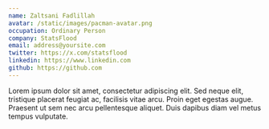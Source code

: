 ```yaml
---
name: Zaltsani Fadlillah
avatar: /static/images/pacman-avatar.png
occupation: Ordinary Person
company: StatsFlood
email: address@yoursite.com
twitter: https://x.com/statsflood
linkedin: https://www.linkedin.com
github: https://github.com
---
```



Lorem ipsum dolor sit amet, consectetur adipiscing elit. Sed neque elit, tristique placerat feugiat ac, facilisis vitae arcu. Proin eget egestas augue. Praesent ut sem nec arcu pellentesque aliquet. Duis dapibus diam vel metus tempus vulputate.
